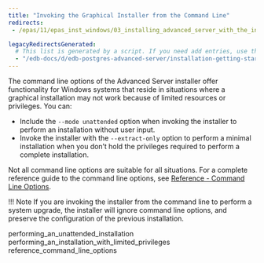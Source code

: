 ```yaml
---
title: "Invoking the Graphical Installer from the Command Line"
redirects:
 - /epas/11/epas_inst_windows/03_installing_advanced_server_with_the_interactive_installer/02_invoking_the_graphical_installer_from_the_command_line/

legacyRedirectsGenerated:
  # This list is generated by a script. If you need add entries, use the `legacyRedirects` key.
  - "/edb-docs/d/edb-postgres-advanced-server/installation-getting-started/installation-guide-for-windows/11/EDB_Postgres_Advanced_Server_Installation_Guide_Windows.1.09.html"
---
```


<div id="invoking_the_graphical_installer_from_the_command_line" class="registered_link"></div>

The command line options of the Advanced Server installer offer functionality for Windows systems that reside in situations where a graphical installation may not work because of limited resources or privileges. You can:

-   Include the `--mode unattended` option when invoking the installer to perform an installation without user input.
-   Invoke the installer with the `--extract-only` option to perform a minimal installation when you don’t hold the privileges required to perform a complete installation.

Not all command line options are suitable for all situations. For a complete reference guide to the command line options, see [Reference - Command Line Options](03_reference_command_line_options/#reference_command_line_options).

!!! Note
    If you are invoking the installer from the command line to perform a system upgrade, the installer will ignore command line options, and preserve the configuration of the previous installation.

<div class="toctree" maxdepth="3">

performing_an_unattended_installation performing_an_installation_with_limited_privileges reference_command_line_options

</div>
